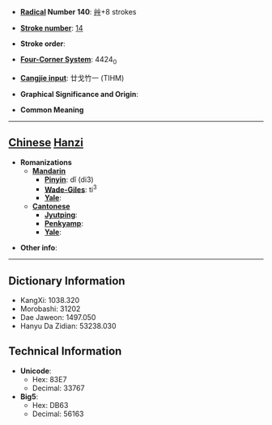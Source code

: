 * '''[[Wiktionary:Chinese radical index| Radical]] Number 140''': [[Wiktionary:Chinese radical index 艸|艸]]+8 strokes

* '''[[Wiktionary:Chinese total strokes index|Stroke number]]''': [[Wiktionary:Chinese total strokes index 14|14]]

* '''Stroke order''': 

* '''[[Wiktionary:Chinese four corner index|Four-Corner System]]''': 4424<sub>0</sub>

* '''[[Wiktionary:Chinese Cangjie index|Cangjie input]]''': 廿戈竹一 (TIHM)

* '''Graphical Significance and Origin''': 

* '''Common Meaning'''

----

== [[Chinese]] [[Hanzi]] ==

* '''Romanizations'''
** '''[[Mandarin]]'''
*** '''[[Pinyin]]''': dǐ (di3)
*** '''[[Wade-Giles]]''': ti<sup>3</sup>
*** '''[[Yale]]''': 
** '''[[Cantonese]]'''
*** '''[[Jyutping]]''':
*** '''[[Penkyamp]]''': 
*** '''[[Yale]]''': 

* '''Other info''': 

----

== Dictionary Information ==

* KangXi: 1038.320
* Morobashi: 31202
* Dae Jaweon: 1497.050
* Hanyu Da Zidian: 53238.030

== Technical Information ==

* '''Unicode''':
** Hex: 83E7
** Decimal: 33767
* '''Big5''':
** Hex: DB63
** Decimal: 56163